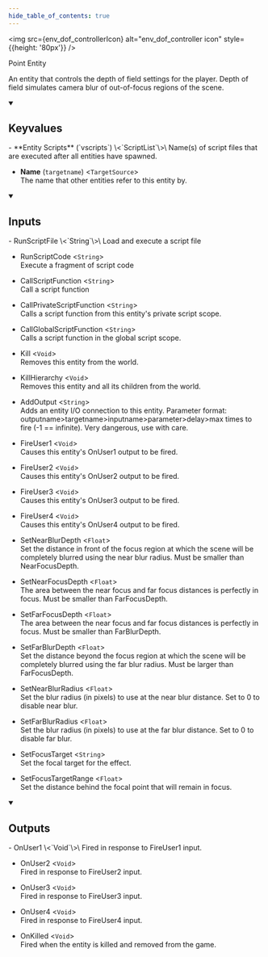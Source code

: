 ```yaml
---
hide_table_of_contents: true
---
```


<!---
!!!!!!
THIS PAGE IS AUTOGENERATED FROM GAME FGD DEFINITIONS!
DO NOT EDIT MANUALLY!
!!!!!!

In order to make edits, you can make an annotation file in /fgd_dump_overrides
-->



<img src={env_dof_controllerIcon} alt="env_dof_controller icon" style={{height: '80px'}} />

Point Entity

An entity that controls the depth of field settings for the player. Depth of field simulates camera blur of out-of-focus regions of the scene.

<details open>
<summary><h2>Keyvalues</h2></summary>
- **Entity Scripts** (`vscripts`) \<`ScriptList`\>\
Name(s) of script files that are executed after all entities have spawned.

- **Name** (`targetname`) \<`TargetSource`\>\
The name that other entities refer to this entity by.


 </details>
<details open>
<summary><h2>Inputs</h2></summary>
- RunScriptFile \<`String`\>\
Load and execute a script file

- RunScriptCode \<`String`\>\
Execute a fragment of script code

- CallScriptFunction \<`String`\>\
Call a script function

- CallPrivateScriptFunction \<`String`\>\
Calls a script function from this entity's private script scope.

- CallGlobalScriptFunction \<`String`\>\
Calls a script function in the global script scope.

- Kill \<`Void`\>\
Removes this entity from the world.

- KillHierarchy \<`Void`\>\
Removes this entity and all its children from the world.

- AddOutput \<`String`\>\
Adds an entity I/O connection to this entity. Parameter format: outputname&gt;targetname>inputname&gt;parameter&gt;delay&gt;max times to fire (-1 == infinite). Very dangerous, use with care.

- FireUser1 \<`Void`\>\
Causes this entity's OnUser1 output to be fired.

- FireUser2 \<`Void`\>\
Causes this entity's OnUser2 output to be fired.

- FireUser3 \<`Void`\>\
Causes this entity's OnUser3 output to be fired.

- FireUser4 \<`Void`\>\
Causes this entity's OnUser4 output to be fired.

- SetNearBlurDepth \<`Float`\>\
Set the distance in front of the focus region at which the scene will be completely blurred using the near blur radius. Must be smaller than NearFocusDepth.

- SetNearFocusDepth \<`Float`\>\
The area between the near focus and far focus distances is perfectly in focus. Must be smaller than FarFocusDepth.

- SetFarFocusDepth \<`Float`\>\
The area between the near focus and far focus distances is perfectly in focus. Must be smaller than FarBlurDepth.

- SetFarBlurDepth \<`Float`\>\
Set the distance beyond the focus region at which the scene will be completely blurred using the far blur radius. Must be larger than FarFocusDepth.

- SetNearBlurRadius \<`Float`\>\
Set the blur radius (in pixels) to use at the near blur distance. Set to 0 to disable near blur.

- SetFarBlurRadius \<`Float`\>\
Set the blur radius (in pixels) to use at the far blur distance. Set to 0 to disable far blur.

- SetFocusTarget \<`String`\>\
Set the focal target for the effect.

- SetFocusTargetRange \<`Float`\>\
Set the distance behind the focal point that will remain in focus.


 </details>
<details open>
<summary><h2>Outputs</h2></summary>
- OnUser1 \<`Void`\>\
Fired in response to FireUser1 input.

- OnUser2 \<`Void`\>\
Fired in response to FireUser2 input.

- OnUser3 \<`Void`\>\
Fired in response to FireUser3 input.

- OnUser4 \<`Void`\>\
Fired in response to FireUser4 input.

- OnKilled \<`Void`\>\
Fired when the entity is killed and removed from the game.


 </details>